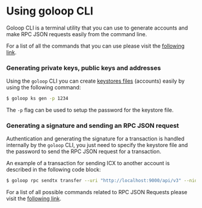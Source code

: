 # Using goloop CLI

Goloop CLI is a terminal utility that you can use to generate accounts and make RPC JSON requests easily from the command line.

For a list of all the commands that you can use please visit the [following link](https://github.com/icon-project/goloop/blob/master/doc/goloop\_cli.md#goloop).

### Generating private keys, public keys and addresses

Using the `goloop` CLI you can create [keystores files](https://ethereum.org/en/developers/docs/data-structures-and-encoding/web3-secret-storage/) (accounts) easily by using the following command:

```bash
$ goloop ks gen -p 1234
```

The `-p` flag can be used to setup the password for the keystore file.

### Generating a signature and sending an RPC JSON request

Authentication and generating the signature for a transaction is handled internally by the `goloop` CLI, you just need to specify the keystore file and the password to send the RPC JSON request for a transaction.&#x20;

An example of a transaction for sending ICX to another account is described in the following code block:

```bash
$ goloop rpc sendtx transfer --uri "http://localhost:9000/api/v3" --nid "3" --step_limit "2000000" --to "hxb6b5791be0b5ef67063b3c10b840fb81514db2fd" --value "1000" --key_password "1234" --key_store ./path/to/wallet.json
```

For a list of all possible commands related to RPC JSON Requests please visit the [following link](https://github.com/icon-project/goloop/blob/master/doc/goloop\_cli.md#goloop-rpc).
